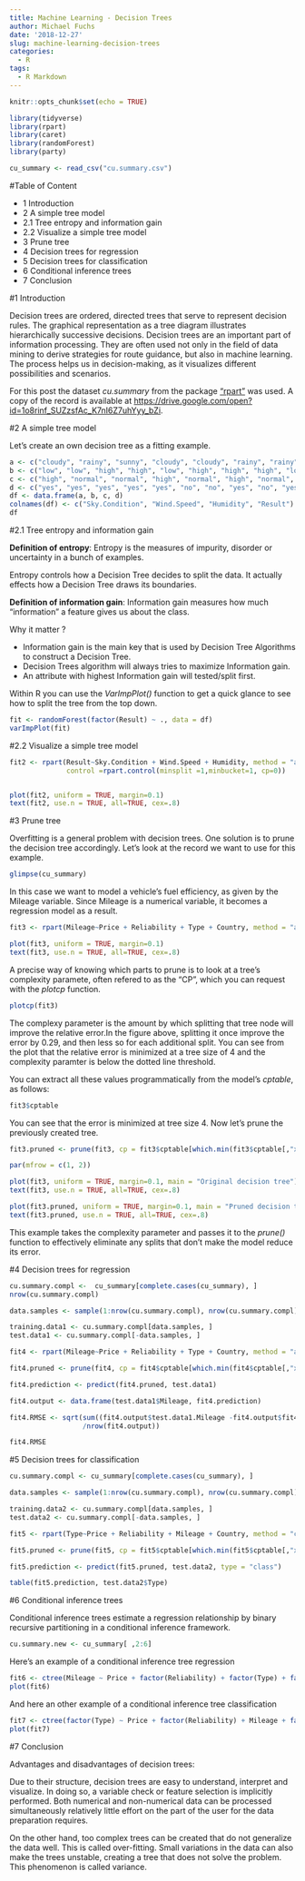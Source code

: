 ```yaml
---
title: Machine Learning - Decision Trees
author: Michael Fuchs
date: '2018-12-27'
slug: machine-learning-decision-trees
categories:
  - R
tags:
  - R Markdown
---
```


```r
knitr::opts_chunk$set(echo = TRUE)
```


```r
library(tidyverse)
library(rpart)
library(caret)
library(randomForest)
library(party)
```
```r
cu_summary <- read_csv("cu.summary.csv")
```


#Table of Content

+ 1 Introduction
+ 2 A simple tree model
+ 2.1 Tree entropy and information gain
+ 2.2 Visualize a simple tree model
+ 3 Prune tree
+ 4 Decision trees for regression
+ 5 Decision trees for classification
+ 6 Conditional inference trees
+ 7 Conclusion

#1 Introduction

Decision trees are ordered, directed trees that serve to represent decision rules. The graphical representation as a tree diagram illustrates hierarchically successive decisions. Decision trees are an important part of information processing. They are often used not only in the field of data mining to derive strategies for route guidance, but also in machine learning. The process helps us in decision-making, as it visualizes different possibilities and scenarios.

For this post the dataset *cu.summary* from the package ["rpart"](https://cran.r-project.org/web/packages/rpart/index.html) was used. A copy of the record is available at <https://drive.google.com/open?id=1o8rinf_SUZzsfAc_K7nI6Z7uhYyy_bZi>.


#2 A simple tree model

Let's create an own decision tree as a fitting example.

```r
a <- c("cloudy", "rainy", "sunny", "cloudy", "cloudy", "rainy", "rainy", "cloudy", "sunny", "sunny", "rainy", "sunny", "sunny")
b <- c("low", "low", "high", "high", "low", "high", "high", "high", "low", "low", "low", "low", "high")
c <- c("high", "normal", "normal", "high", "normal", "high", "normal", "normal", "high", "normal", "normal", "high", "high")
d <- c("yes", "yes", "yes", "yes", "yes", "no", "no", "yes", "no", "yes", "yes", "no", "no")
df <- data.frame(a, b, c, d)
colnames(df) <- c("Sky.Condition", "Wind.Speed", "Humidity", "Result")
df
```


#2.1 Tree entropy and information gain

**Definition of entropy**: Entropy is the measures of impurity, disorder or uncertainty in a bunch of examples.

Entropy controls how a Decision Tree decides to split the data. It actually effects how a Decision Tree draws its boundaries.

**Definition of information gain**: Information gain measures how much “information” a feature gives us about the class.

Why it matter ?

+ Information gain is the main key that is used by Decision Tree Algorithms to construct a Decision Tree.
+ Decision Trees algorithm will always tries to maximize Information gain.
+ An attribute with highest Information gain will tested/split first.


Within R you can use the *VarImpPlot()* function to get a quick glance to see how to split the tree from the top down.

```r
fit <- randomForest(factor(Result) ~ ., data = df)
varImpPlot(fit)
```


#2.2 Visualize a simple tree model

```r
fit2 <- rpart(Result~Sky.Condition + Wind.Speed + Humidity, method = "anova", data = df, 
              control =rpart.control(minsplit =1,minbucket=1, cp=0))


plot(fit2, uniform = TRUE, margin=0.1)
text(fit2, use.n = TRUE, all=TRUE, cex=.8)
```



#3 Prune tree

Overfitting is a general problem with decision trees. One solution is to prune the decision tree accordingly. Let's look at the record we want to use for this example.

```r
glimpse(cu_summary)
```

In this case we want to model a vehicle's fuel efficiency, as given by the Mileage variable. Since Mileage is a numerical variable, it becomes a regression model as a result.

```r
fit3 <- rpart(Mileage~Price + Reliability + Type + Country, method = "anova", data = cu_summary)

plot(fit3, uniform = TRUE, margin=0.1)
text(fit3, use.n = TRUE, all=TRUE, cex=.8)
```

A precise way of knowing which parts to prune is to look at a tree's complexity paramete, often refered to as the "CP", which you can request with the *plotcp* function.

```r
plotcp(fit3)
```

The complexy parameter is the amount by which splitting that tree node will improve the relative error.In the figure above, splitting it once improve the error by 0.29, and then less so for each additional split. You can see from the plot that the relative error is minimized at a tree size of 4 and the complexity paramter is below the dotted line threshold. 

You can extract all these values programmatically from the model's *cptable*, as follows:

```r
fit3$cptable
```

You can see that the error is minimized at tree size 4. 
Now let's prune the previously created tree.

```r
fit3.pruned <- prune(fit3, cp = fit3$cptable[which.min(fit3$cptable[,"xerror"]), "CP"])
```

```r
par(mfrow = c(1, 2))

plot(fit3, uniform = TRUE, margin=0.1, main = "Original decision tree")
text(fit3, use.n = TRUE, all=TRUE, cex=.8)

plot(fit3.pruned, uniform = TRUE, margin=0.1, main = "Pruned decision tree")
text(fit3.pruned, use.n = TRUE, all=TRUE, cex=.8)
```

This example takes the complexity parameter and passes it to the *prune()* function to effectively eliminate any splits that don't make the model reduce its error.

#4 Decision trees for regression

```r
cu.summary.compl <-  cu_summary[complete.cases(cu_summary), ]
nrow(cu.summary.compl)

data.samples <- sample(1:nrow(cu.summary.compl), nrow(cu.summary.compl)* 0.7, replace = FALSE)

training.data1 <- cu.summary.compl[data.samples, ]
test.data1 <- cu.summary.compl[-data.samples, ]

fit4 <- rpart(Mileage~Price + Reliability + Type + Country, method = "anova", data = training.data1)

fit4.pruned <- prune(fit4, cp = fit4$cptable[which.min(fit4$cptable[,"xerror"]), "CP"])

fit4.prediction <- predict(fit4.pruned, test.data1)

fit4.output <- data.frame(test.data1$Mileage, fit4.prediction)

fit4.RMSE <- sqrt(sum((fit4.output$test.data1.Mileage -fit4.output$fit4.prediction)^2)
                  /nrow(fit4.output))

fit4.RMSE
```


#5 Decision trees for classification

```r
cu.summary.compl <- cu_summary[complete.cases(cu_summary), ]

data.samples <- sample(1:nrow(cu.summary.compl), nrow(cu.summary.compl)* 0.7, replace = FALSE)

training.data2 <- cu.summary.compl[data.samples, ]
test.data2 <- cu.summary.compl[-data.samples, ]

fit5 <- rpart(Type~Price + Reliability + Mileage + Country, method = "class", data = training.data2)

fit5.pruned <- prune(fit5, cp = fit5$cptable[which.min(fit5$cptable[,"xerror"]), "CP"])

fit5.prediction <- predict(fit5.pruned, test.data2, type = "class")

table(fit5.prediction, test.data2$Type)
```


#6 Conditional inference trees

Conditional inference trees estimate a regression relationship by binary recursive partitioning in a conditional inference framework. 


```r
cu.summary.new <- cu_summary[ ,2:6]
```

Here's an example of a conditional inference tree regression

```r
fit6 <- ctree(Mileage ~ Price + factor(Reliability) + factor(Type) + factor(Country), data = na.omit(cu.summary.new))
plot(fit6)
```

And here an other example of a conditional inference tree classification


```r
fit7 <- ctree(factor(Type) ~ Price + factor(Reliability) + Mileage + factor(Country), data = na.omit(cu.summary.new))
plot(fit7)
```

#7 Conclusion

Advantages and disadvantages of decision trees:


Due to their structure, decision trees are easy to understand, interpret and visualize. In doing so, a variable check or feature selection is implicitly performed. Both numerical and non-numerical data can be processed simultaneously relatively little effort on the part of the user for the data preparation requires.


On the other hand, too complex trees can be created that do not generalize the data well. This is called over-fitting. Small variations in the data can also make the trees unstable, creating a tree that does not solve the problem. This phenomenon is called variance.




